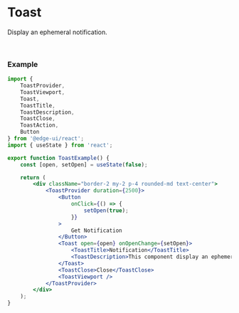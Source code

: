 
<Head>
  <title>Toast | EdgeUI</title>
</Head>

# Toast

Display an ephemeral notification.

<ToastExample />

<br />

### Example

```jsx
import {
    ToastProvider,
    ToastViewport,
    Toast,
    ToastTitle,
    ToastDescription,
    ToastClose,
    ToastAction,
    Button
} from '@edge-ui/react';
import { useState } from 'react';

export function ToastExample() {
    const [open, setOpen] = useState(false);

    return (
        <div className="border-2 my-2 p-4 rounded-md text-center">
            <ToastProvider duration={2500}>
                <Button
                    onClick={() => {
                        setOpen(true);
                    }}
                >
                    Get Notification
                </Button>
                <Toast open={open} onOpenChange={setOpen}>
                    <ToastTitle>Notification</ToastTitle>
                    <ToastDescription>This component display an ephemeral notification.</ToastDescription>
                </Toast>
                <ToastClose>Close</ToastClose>
                <ToastViewport />
            </ToastProvider>
        </div>
    );
}

```
